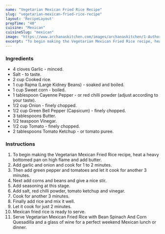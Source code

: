 ---
name: "Vegetarian Mexican Fried Rice Recipe"
slug: "vegetarian-mexican-fried-rice-recipe"
layout: 'RecipeLayout'
prepTime: "40"
cuisine: "Mexican"
cuisineSlug: "mexican"
image: "https://www.archanaskitchen.com/images/archanaskitchen/1-Author/Reena_Vyas/Veg_Mexican_Fried_Rice_Recipe.jpg"
excerpt: "To begin making the Vegetarian Mexican Fried Rice recipe, heat a heavy bottomed pan on high flame and add butter"
---

### Ingredients

- 4 cloves Garlic - minced.
- Salt - to taste.
- 2 cup Cooked rice.
- 1 cup Rajma (Large Kidney Beans) - soaked and boiled.
- 1 cup Sweet corn - boiled.
- 1 tablespoon Cayenne Pepper - or red chilli powder (adjust according to your taste).
- 1/2 cup Onion - finely chopped.
- 1/2 cup Green Bell Pepper (Capsicum) - finely chopped.
- 3 tablespoons Butter.
- 1/2 teaspoon Vinegar.
- 1/2 cup Tomato - finely chopped.
- 2 tablespoons Tomato Ketchup - or tomato puree.

### Instructions

1. To begin making the Vegetarian Mexican Fried Rice recipe, heat a heavy bottomed pan on high flame and add butter.
1. Add garlic and onion and cook for 1 to 2 minutes.
1. Then add green pepper and tomatoes and let it cook for another 3 minutes.
1. Next add corns and beans and give a nice stir.
1. Add seasoning at this stage.
1. Add salt, red chilli powder, tomato ketchup and vinegar.
1. Cook for another 3 minutes.
1. Finally add rice and mix it well.
1. Let it cook for just 2 minutes.
1. Mexican fried rice is ready to serve.
1. Serve Vegetarian Mexican Fried Rice with Bean Spinach And Corn Quesadilla and a glass of wine for a perfect weekend Mexican lunch or dinner.
